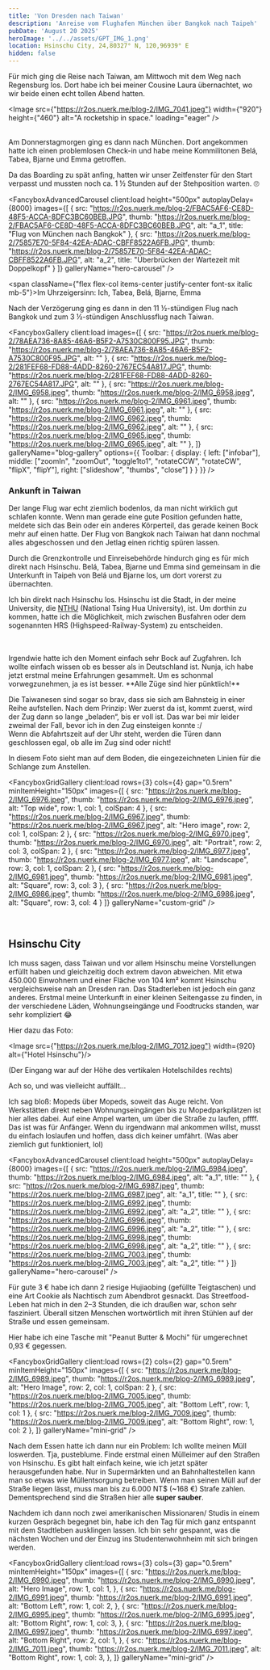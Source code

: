 ```yaml
---
title: 'Von Dresden nach Taiwan'
description: 'Anreise vom Flughafen München über Bangkok nach Taipeh'
pubDate: 'August 20 2025'
heroImage: '../../assets/GPT_IMG_1.png'
location: Hsinschu City, 24,80327° N, 120,96939° E
hidden: false
---
```



Für mich ging die Reise nach Taiwan, am Mittwoch mit dem Weg nach Regensburg los. Dort habe ich bei meiner Cousine Laura übernachtet, wo wir beide einen echt tollen Abend hatten.

<Image src={"https://r2os.nuerk.me/blog-2/IMG_7041.jpeg"} width={"920"} height={"460"} alt="A rocketship in space." loading="eager" />

<br />
Am Donnerstagmorgen ging es dann nach München. Dort angekommen hatte ich einen problemlosen Check-in und habe meine Kommilitonen Belá, Tabea, Bjarne und Emma getroffen.

Da das Boarding zu spät anfing, hatten wir unser Zeitfenster für den Start verpasst und mussten noch ca. 1 ½ Stunden auf der Stehposition warten. 🙄


<FancyboxAdvancedCarousel
    client:load
    height="500px"
    autoplayDelay={8000}
    images={[
        {
            src: "https://r2os.nuerk.me/blog-2/FBAC5AF6-CE8D-48F5-ACCA-8DFC3BC60BEB.JPG",
            thumb: "https://r2os.nuerk.me/blog-2/FBAC5AF6-CE8D-48F5-ACCA-8DFC3BC60BEB.JPG",
            alt: "a_1",
            title: "Flug von München nach Bangkok"
        },
        {
            src: "https://r2os.nuerk.me/blog-2/75857E70-5F84-42EA-ADAC-CBFF8522A6FB.JPG",
            thumb: "https://r2os.nuerk.me/blog-2/75857E70-5F84-42EA-ADAC-CBFF8522A6FB.JPG",
            alt: "a_2",
            title: "Überbrücken der Wartezeit mit Doppelkopf"
        }
    ]}
    galleryName="hero-carousel"
/>

<span className={"flex flex-col items-center justify-center font-sx italic mb-5"}>Im Uhrzeigersinn: Ich, Tabea, Belá, Bjarne, Emma</span>

Nach der Verzögerung ging es dann in den 11 ½-stündigen Flug nach Bangkok und zum 3 ½-stündigen Anschlussflug nach Taiwan.


<FancyboxGallery
    client:load
    images={[
        {
            src: "https://r2os.nuerk.me/blog-2/78AEA736-8A85-46A6-B5F2-A7530C800F95.JPG",
            thumb: "https://r2os.nuerk.me/blog-2/78AEA736-8A85-46A6-B5F2-A7530C800F95.JPG",
            alt: ""
        },
        {
            src: "https://r2os.nuerk.me/blog-2/281FEF68-FD88-4ADD-8260-2767EC54A817.JPG",
            thumb: "https://r2os.nuerk.me/blog-2/281FEF68-FD88-4ADD-8260-2767EC54A817.JPG",
            alt: ""
        },
        {
            src: "https://r2os.nuerk.me/blog-2/IMG_6958.jpeg",
            thumb: "https://r2os.nuerk.me/blog-2/IMG_6958.jpeg",
            alt: ""
        },
        {
            src: "https://r2os.nuerk.me/blog-2/IMG_6961.jpeg",
            thumb: "https://r2os.nuerk.me/blog-2/IMG_6961.jpeg",
            alt: ""
        },
        {
            src: "https://r2os.nuerk.me/blog-2/IMG_6962.jpeg",
            thumb: "https://r2os.nuerk.me/blog-2/IMG_6962.jpeg",
            alt: ""
        },
        {
            src: "https://r2os.nuerk.me/blog-2/IMG_6965.jpeg",
            thumb: "https://r2os.nuerk.me/blog-2/IMG_6965.jpeg",
            alt: ""
        },
    ]}
    galleryName="blog-gallery"
    options={{
        Toolbar: {
            display: {
                left: ["infobar"],
                middle: ["zoomIn", "zoomOut", "toggle1to1", "rotateCCW", "rotateCW", "flipX", "flipY"],
                right: ["slideshow", "thumbs", "close"]
            }
        }
    }}
/>

### Ankunft in Taiwan

Der lange Flug war echt ziemlich bodenlos, da man nicht wirklich gut schlafen konnte. Wenn man gerade eine gute Position gefunden hatte, meldete sich das Bein oder ein anderes Körperteil, das gerade keinen Bock mehr auf einen hatte.
Der Flug von Bangkok nach Taiwan hat dann nochmal alles abgeschossen und den Jetlag einen richtig spüren lassen.

Durch die Grenzkontrolle und Einreisebehörde hindurch ging es für mich direkt nach Hsinschu. Belá, Tabea, Bjarne und Emma sind gemeinsam in die Unterkunft in Taipeh von Belá und Bjarne los, um dort vorerst zu übernachten.

Ich bin direkt nach Hsinschu los. Hsinschu ist die Stadt, in der meine University, die [NTHU](https://www.nthu.edu.tw) (National Tsing Hua University), ist.
Um dorthin zu kommen, hatte ich die Möglichkeit, mich zwischen Busfahren oder dem sogenannten HRS (Highspeed-Railway-System) zu entscheiden.

<div className={"flex flex-row gap-1"}>
    <Image src={"https://r2os.nuerk.me/blog-2/IMG_7020.PNG"} alt="" width={300} height={560} />
    <Image src={"https://r2os.nuerk.me/blog-2/IMG_7021.PNG"} alt="" width={300} height={560}/>
</div>
<br />
Irgendwie hatte ich den Moment einfach sehr Bock auf Zugfahren. Ich wollte einfach wissen ob es besser als in Deutschland ist. Nunja, ich habe jetzt erstmal meine Erfahrungen gesammelt.
Um es schonmal vorwegzunehmen, ja es ist besser. **Alle Züge sind hier pünktlich!**

Die Taiwanesen sind sogar so brav, dass sie sich am Bahnsteig in einer Reihe aufstellen. Nach dem Prinzip: Wer zuerst da ist, kommt zuerst, wird der Zug dann so lange „beladen“, bis er voll ist. Das war bei mir leider zweimal der Fall, bevor ich in den Zug einsteigen konnte :/ \
Wenn die Abfahrtszeit auf der Uhr steht, werden die Türen dann geschlossen egal, ob alle im Zug sind oder nicht!


In diesem Foto sieht man auf dem Boden, die eingezeichneten Linien für die Schlange zum Anstellen.


<FancyboxGridGallery
    client:load
    rows={3}
    cols={4}
    gap="0.5rem"
    minItemHeight="150px"
    images={[
        {
            src: "https://r2os.nuerk.me/blog-2/IMG_6976.jpeg",
            thumb: "https://r2os.nuerk.me/blog-2/IMG_6976.jpeg",
            alt: "Top wide",
            row: 1,
            col: 1,
            colSpan: 4
        },
        {
            src: "https://r2os.nuerk.me/blog-2/IMG_6967.jpeg",
            thumb: "https://r2os.nuerk.me/blog-2/IMG_6967.jpeg",
            alt: "Hero image",
            row: 2,
            col: 1,
            colSpan: 2
        },
        {
            src: "https://r2os.nuerk.me/blog-2/IMG_6970.jpeg",
            thumb: "https://r2os.nuerk.me/blog-2/IMG_6970.jpeg",
            alt: "Portrait",
            row: 2,
            col: 3,
            colSpan: 2
        },
        {
            src: "https://r2os.nuerk.me/blog-2/IMG_6977.jpeg",
            thumb: "https://r2os.nuerk.me/blog-2/IMG_6977.jpeg",
            alt: "Landscape",
            row: 3,
            col: 1,
            colSpan: 2
        },
        {
            src: "https://r2os.nuerk.me/blog-2/IMG_6981.jpeg",
            thumb: "https://r2os.nuerk.me/blog-2/IMG_6981.jpeg",
            alt: "Square",
            row: 3,
            col: 3
        },
        {
            src: "https://r2os.nuerk.me/blog-2/IMG_6986.jpeg",
            thumb: "https://r2os.nuerk.me/blog-2/IMG_6986.jpeg",
            alt: "Square",
            row: 3,
            col: 4
        }
    ]}
    galleryName="custom-grid"
/>

<br />

## Hsinschu City

Ich muss sagen, dass Taiwan und vor allem Hsinschu meine Vorstellungen erfüllt haben und gleichzeitig doch extrem davon abweichen.
Mit etwa 450.000 Einwohnern und einer Fläche von 104 km² kommt Hsinschu vergleichsweise nah an Dresden ran.
Das Stadterleben ist jedoch ein ganz anderes. Erstmal meine Unterkunft in einer kleinen Seitengasse zu finden, in der verschiedene Läden, Wohnungseingänge und Foodtrucks standen, war sehr kompliziert 😂

Hier dazu das Foto:

<Image src={"https://r2os.nuerk.me/blog-2/IMG_7012.jpeg"} width={920} alt={"Hotel Hsinschu"}/>

(Der Eingang war auf der Höhe des vertikalen Hotelschildes rechts)

Ach so, und was vielleicht auffällt...

Ich sag bloß: Mopeds über Mopeds, soweit das Auge reicht. Von Werkstätten direkt neben Wohnungseingängen bis zu Mopedparkplätzen ist hier alles dabei. Auf eine Ampel warten, um über die Straße zu laufen, pffff. Das ist was für Anfänger. Wenn du irgendwann mal ankommen willst, musst du einfach loslaufen und hoffen, dass dich keiner umfährt. (Was aber ziemlich gut funktioniert, lol)

<FancyboxAdvancedCarousel
    client:load
    height="500px"
    autoplayDelay={8000}
    images={[
        {
            src: "https://r2os.nuerk.me/blog-2/IMG_6984.jpeg",
            thumb: "https://r2os.nuerk.me/blog-2/IMG_6984.jpeg",
            alt: "a_1",
            title: ""
        },
        {
            src: "https://r2os.nuerk.me/blog-2/IMG_6987.jpeg",
            thumb: "https://r2os.nuerk.me/blog-2/IMG_6987.jpeg",
            alt: "a_1",
            title: ""
        },
        {
            src: "https://r2os.nuerk.me/blog-2/IMG_6992.jpeg",
            thumb: "https://r2os.nuerk.me/blog-2/IMG_6992.jpeg",
            alt: "a_2",
            title: ""
        },
        {
            src: "https://r2os.nuerk.me/blog-2/IMG_6996.jpeg",
            thumb: "https://r2os.nuerk.me/blog-2/IMG_6996.jpeg",
            alt: "a_2",
            title: ""
        },
        {
            src: "https://r2os.nuerk.me/blog-2/IMG_6998.jpeg",
            thumb: "https://r2os.nuerk.me/blog-2/IMG_6998.jpeg",
            alt: "a_2",
            title: ""
        },
        {
            src: "https://r2os.nuerk.me/blog-2/IMG_7003.jpeg",
            thumb: "https://r2os.nuerk.me/blog-2/IMG_7003.jpeg",
            alt: "a_2",
            title: ""
        }
    ]}
    galleryName="hero-carousel"
/>

Für gute 3 € habe ich dann 2 riesige Hujiaobing (gefüllte Teigtaschen) und eine Art Cookie als Nachtisch zum Abendbrot gesnackt. Das Streetfood-Leben hat mich in den 2–3 Stunden, die ich draußen war, schon sehr fasziniert. Überall sitzen Menschen wortwörtlich mit ihren Stühlen auf der Straße und essen gemeinsam.

Hier habe ich eine Tasche mit "Peanut Butter & Mochi" für umgerechnet 0,93 € gegessen.

<FancyboxGridGallery
    client:load
    rows={2}
    cols={2}
    gap="0.5rem"
    minItemHeight="150px"
    images={[
        {
            src: "https://r2os.nuerk.me/blog-2/IMG_6989.jpeg",
            thumb:  "https://r2os.nuerk.me/blog-2/IMG_6989.jpeg",
            alt: "Hero Image",
            row: 2,
            col: 1,
            colSpan: 2
        },
        {
            src:  "https://r2os.nuerk.me/blog-2/IMG_7005.jpeg",
            thumb: "https://r2os.nuerk.me/blog-2/IMG_7005.jpeg",
            alt: "Bottom Left",
            row: 1,
            col: 1
        },
        {
            src: "https://r2os.nuerk.me/blog-2/IMG_7009.jpeg",
            thumb: "https://r2os.nuerk.me/blog-2/IMG_7009.jpeg",
            alt: "Bottom Right",
            row: 1,
            col: 2
        },
    ]}
    galleryName="mini-grid"
/>

Nach dem Essen hatte ich dann nur ein Problem: Ich wollte meinen Müll loswerden. Tja, pusteblume. Finde erstmal einen Mülleimer auf den Straßen von Hsinschu. Es gibt halt einfach keine, wie ich jetzt später herausgefunden habe. Nur in Supermärkten und an Bahnhaltestellen kann man so etwas wie Müllentsorgung betreiben. Wenn man seinen Müll auf der Straße liegen lässt, muss man bis zu 6.000 NT$ (~168 €) Strafe zahlen. Dementsprechend sind die Straßen hier alle __super sauber__.

Nachdem ich dann noch zwei amerikanischen Missionaren/ Studis in einem kurzen Gespräch begegnet bin, habe ich den Tag für mich ganz entspannt mit dem Stadtleben ausklingen lassen.
Ich bin sehr gespannt, was die nächsten Wochen und der Einzug ins Studentenwohnheim mit sich bringen werden.

<FancyboxGridGallery
    client:load
    rows={3}
    cols={3}
    gap="0.5rem"
    minItemHeight="150px"
    images={[
        {
            src: "https://r2os.nuerk.me/blog-2/IMG_6990.jpeg",
            thumb:  "https://r2os.nuerk.me/blog-2/IMG_6990.jpeg",
            alt: "Hero Image",
            row: 1,
            col: 1,
        },
        {
            src:  "https://r2os.nuerk.me/blog-2/IMG_6991.jpeg",
            thumb: "https://r2os.nuerk.me/blog-2/IMG_6991.jpeg",
            alt: "Bottom Left",
            row: 1,
            col: 2,
        },
        {
            src: "https://r2os.nuerk.me/blog-2/IMG_6995.jpeg",
            thumb: "https://r2os.nuerk.me/blog-2/IMG_6995.jpeg",
            alt: "Bottom Right",
            row: 1,
            col: 3,
        },
        {
            src: "https://r2os.nuerk.me/blog-2/IMG_6997.jpeg",
            thumb: "https://r2os.nuerk.me/blog-2/IMG_6997.jpeg",
            alt: "Bottom Right",
            row: 2,
            col: 1,
        },
        {
            src: "https://r2os.nuerk.me/blog-2/IMG_7011.jpeg",
            thumb: "https://r2os.nuerk.me/blog-2/IMG_7011.jpeg",
            alt: "Bottom Right",
            row: 1,
            col: 3,
        },
    ]}
    galleryName="mini-grid"
/>
